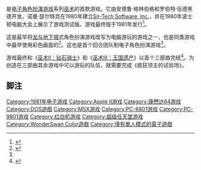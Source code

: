 {{NoteTA
| G1=Games
}}
{{Infobox VG
| title = 巫术：疯狂领主的试验场
| english = Wizardry: Proving Grounds of the Mad Overlord
| developer = [[Sir-Tech|Sir-Tech Software, Inc.]]
| publisher = Sir-Tech Software, Inc.
| designer = 安德鲁·格林伯格<br />和罗伯特·伍德黑德<br />诺曼·瑟尔特克
| platforms = [[Apple_II|Apple II]]
| released = {{vgr|NA|1981年11月}}
| genre = [[电子角色扮演游戏|角色扮演]]
| modes = [[单人电子游戏|单人]]
}}

{{vgname|巫术：疯狂领主的试验场|en=Wizardry: Proving Grounds of the Mad Overlord}}是[[电子角色扮演游戏|电子角色扮演游戏]]系列[[巫术系列|巫术]]的首款游戏。它由安德鲁·格林伯格和罗伯特·伍德黑德开发。诺曼·瑟尔特克在1980年建立[[Sir-Tech|Sir-Tech Software, Inc.]]，并在1980年波士顿电脑大会上展示了游戏测试版。游戏最终版于1981年发行<ref name="hallford">{{cite book | first=Jana | last=Hallford | year=2001 | title=Swords & Circuitry: a Designer's Guide to Computer Role Playing Games | publisher=Cengage Learning | page=55–58 | isbn=0-7615-3299-4 }}</ref>。

这是最早将[[龙与地下城|龙与地下城]]式角色扮演游戏改写为电脑游玩的游戏之一，也是同类游戏中最早使用彩色画面的<ref name="1upD&D">{{cite web | last=Crigger | first=Lara | url=http://www.1up.com/do/feature?cId=3168091 | title=Chasing D&D: A History of RPGs | accessdate=2008-06-05 | publisher=[[1up.com|1up.com]] }}{{dead link|date=2017年12月 |bot=InternetArchiveBot |fix-attempted=yes }}</ref>。这也是首个回合团队制电子角色扮演游戏<ref name="hallford" />。

游戏最终和《[[巫术II：钻石骑士|巫术II：钻石骑士]]》和《[[巫术III：王国遗产|巫术III：王国遗产]]》以首个三部曲完结<ref>{{cite book | author=DeMaria, Rusel; Wilson, Johnny L.  | title=High Score!: the Illustrated History of Electronic Games | edition=2nd | publisher=McGraw-Hill Professional | year=2003 | isbn=0-07-223172-6 | page=156 }}</ref>。为创造在三部曲其余游戏中可以游玩的队伍，就需要完成《疯狂领主的试验场》。

== 脚注 ==
<references />

{{巫术系列}}

{{DEFAULTSORT:Wizardry, Proving Grounds of the Mad Overlord}}
[[Category:1981年电子游戏|Category:1981年电子游戏]]
[[Category:Apple_II游戏|Category:Apple II游戏]]
[[Category:康懋达64游戏|Category:康懋达64游戏]]
[[Category:DOS遊戲|Category:DOS遊戲]]
[[Category:MSX游戏|Category:MSX游戏]]
[[Category:PC-8801游戏|Category:PC-8801游戏]]
[[Category:PC-9801游戏|Category:PC-9801游戏]]
[[Category:红白机游戏|Category:红白机游戏]]
[[Category:超级任天堂游戏|Category:超级任天堂游戏]]
[[Category:WonderSwan_Color遊戲|Category:WonderSwan Color遊戲]]
[[Category:僅有單人模式的電子遊戲|Category:僅有單人模式的電子遊戲]]

{{rpg-videogame-stub}}